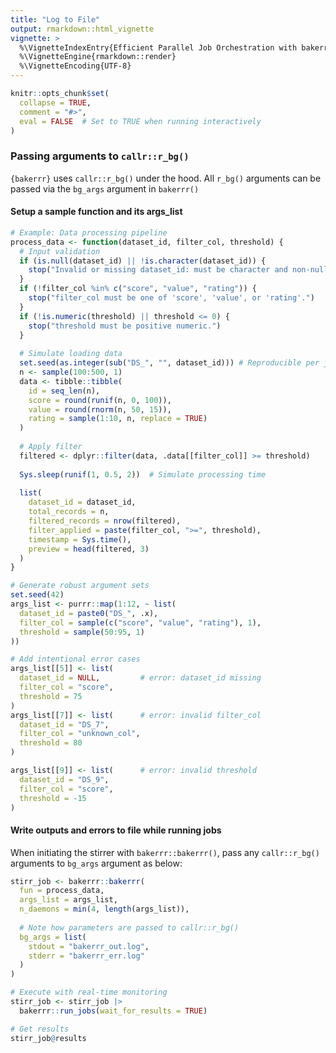 ```yaml
---
title: "Log to File"
output: rmarkdown::html_vignette
vignette: >
  %\VignetteIndexEntry{Efficient Parallel Job Orchestration with bakerrr}
  %\VignetteEngine{rmarkdown::render}
  %\VignetteEncoding{UTF-8}
---
```


```r
knitr::opts_chunk$set(
  collapse = TRUE,
  comment = "#>",
  eval = FALSE  # Set to TRUE when running interactively
)
```

### Passing arguments to `callr::r_bg()`

`{bakerrr}` uses `callr::r_bg()` under the hood. All `r_bg()` arguments can be passed via the `bg_args` argument in `bakerrr()`

#### Setup a sample function and its args_list

```r
# Example: Data processing pipeline
process_data <- function(dataset_id, filter_col, threshold) {
  # Input validation
  if (is.null(dataset_id) || !is.character(dataset_id)) {
    stop("Invalid or missing dataset_id: must be character and non-null.")
  }
  if (!filter_col %in% c("score", "value", "rating")) {
    stop("filter_col must be one of 'score', 'value', or 'rating'.")
  }
  if (!is.numeric(threshold) || threshold <= 0) {
    stop("threshold must be positive numeric.")
  }
  
  # Simulate loading data
  set.seed(as.integer(sub("DS_", "", dataset_id))) # Reproducible per job
  n <- sample(100:500, 1)
  data <- tibble::tibble(
    id = seq_len(n),
    score = round(runif(n, 0, 100)),
    value = round(rnorm(n, 50, 15)),
    rating = sample(1:10, n, replace = TRUE)
  )
  
  # Apply filter
  filtered <- dplyr::filter(data, .data[[filter_col]] >= threshold)
  
  Sys.sleep(runif(1, 0.5, 2))  # Simulate processing time
  
  list(
    dataset_id = dataset_id,
    total_records = n,
    filtered_records = nrow(filtered),
    filter_applied = paste(filter_col, ">=", threshold),
    timestamp = Sys.time(),
    preview = head(filtered, 3)
  )
}

# Generate robust argument sets
set.seed(42)
args_list <- purrr::map(1:12, ~ list(
  dataset_id = paste0("DS_", .x),
  filter_col = sample(c("score", "value", "rating"), 1),
  threshold = sample(50:95, 1)
))

# Add intentional error cases
args_list[[5]] <- list(
  dataset_id = NULL,         # error: dataset_id missing
  filter_col = "score", 
  threshold = 75
)
args_list[[7]] <- list(      # error: invalid filter_col
  dataset_id = "DS_7",
  filter_col = "unknown_col",
  threshold = 80
)

args_list[[9]] <- list(      # error: invalid threshold
  dataset_id = "DS_9",
  filter_col = "score",
  threshold = -15
)

```

#### Write outputs and errors to file while running jobs

When initiating the stirrer with `bakerrr::bakerrr()`, pass any `callr::r_bg()` arguments to `bg_args` argument as below:

```r
stirr_job <- bakerrr::bakerrr(
  fun = process_data,
  args_list = args_list,
  n_daemons = min(4, length(args_list)),
  
  # Note how parameters are passed to callr::r_bg()
  bg_args = list(
    stdout = "bakerrr_out.log",
    stderr = "bakerrr_err.log"
  )
)

# Execute with real-time monitoring
stirr_job <- stirr_job |>
  bakerrr::run_jobs(wait_for_results = TRUE)

# Get results
stirr_job@results
```

